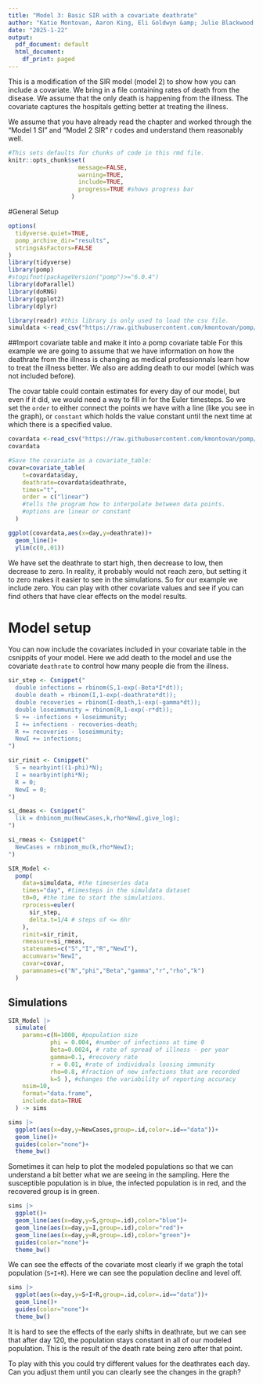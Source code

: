 ```yaml
---
title: "Model 3: Basic SIR with a covariate deathrate"
author: "Katie Montovan, Aaron King, Eli Goldwyn &amp; Julie Blackwood "
date: "2025-1-22"
output:
  pdf_document: default
  html_document:
    df_print: paged
---
```


This is a modification of the SIR model (model 2) to show how you can include a covariate. We bring in a file containing rates of death from the disease. We assume that the only death is happening from the illness. The covariate captures the hospitals getting better at treating the illness. 

We assume that you have already read the chapter and worked through the "Model 1 SI" and "Model 2 SIR" r codes and understand them reasonably well. 

```r
#This sets defaults for chunks of code in this rmd file. 
knitr::opts_chunk$set(
                    message=FALSE,
                    warning=TRUE,
                    include=TRUE,
                    progress=TRUE #shows progress bar
                  )
```

#General Setup
```r
options(
  tidyverse.quiet=TRUE,
  pomp_archive_dir="results",
  stringsAsFactors=FALSE
)
library(tidyverse)
library(pomp)
#stopifnot(packageVersion("pomp")>="6.0.4")
library(doParallel)
library(doRNG)
library(ggplot2)
library(dplyr)
```

```r
library(readr) #this library is only used to load the csv file. 
simuldata <-read_csv("https://raw.githubusercontent.com/kmontovan/pomp/refs/heads/main/SimulatedPompitisData.csv")
```

##Import covariate table and make it into a pomp covariate table
For this example we are going to assume that we have information on how the deathrate from the illness is changing as medical professionnals learn how to treat the illness better. We also are adding death to our model (which was not included before). 

The covar table could contain estimates for every day of our model, but even if it did, we would need a way to fill in for the Euler timesteps. So we set the `order` to either connect the points we have with a line (like you see in the graph), or `constant` which holds the value constant until the next time at which there is a specified value.

```r
covardata <-read_csv("https://raw.githubusercontent.com/kmontovan/pomp/refs/heads/main/Covariate.csv")
covardata

#Save the covariate as a covariate_table:
covar=covariate_table(
    t=covardata$day,
    deathrate=covardata$deathrate,
    times="t",
    order = c("linear") 
    #tells the program how to interpolate between data points. 
    #options are linear or constant
  )

ggplot(covardata,aes(x=day,y=deathrate))+
  geom_line()+
  ylim(c(0,.01))
```
We have set the deathrate to start high, then decrease to low, then decrease to zero. In reality, it probably would not reach zero, but setting it to zero makes it easier to see in the simulations. So for our example we include zero. You can play with other covariate values and see if you can find others that have clear effects on the model results. 

# Model setup

You can now include the covariates included in your covariate table in the csnippits of your model. Here we add death to the model and use the covariate `deathrate` to control how many people die from the illness. 

```r
sir_step <- Csnippet("
  double infections = rbinom(S,1-exp(-Beta*I*dt));
  double death = rbinom(I,1-exp(-deathrate*dt));
  double recoveries = rbinom(I-death,1-exp(-gamma*dt));
  double loseimmunity = rbinom(R,1-exp(-r*dt));
  S += -infections + loseimmunity;
  I += infections - recoveries-death;
  R += recoveries - loseimmunity;
  NewI += infections;
")

sir_rinit <- Csnippet("  
  S = nearbyint((1-phi)*N);
  I = nearbyint(phi*N);
  R = 0;
  NewI = 0;
")

si_dmeas <- Csnippet("
  lik = dnbinom_mu(NewCases,k,rho*NewI,give_log);
")

si_rmeas <- Csnippet("
  NewCases = rnbinom_mu(k,rho*NewI);
")
```

```r
SIR_Model <-
  pomp(
    data=simuldata, #the timeseries data
    times="day", #timesteps in the simuldata dataset
    t0=0, #the time to start the simulations. 
    rprocess=euler(
      sir_step,    
      delta.t=1/4 # steps of <= 6hr
    ),
    rinit=sir_rinit, 
    rmeasure=si_rmeas, 
    statenames=c("S","I","R","NewI"), 
    accumvars="NewI",
    covar=covar,
    paramnames=c("N","phi","Beta","gamma","r","rho","k") 
  )
```

## Simulations
```r
SIR_Model |>
  simulate(
    params=c(N=1000, #population size
            phi = 0.004, #number of infections at time 0
            Beta=0.0024, # rate of spread of illness - per year
            gamma=0.1, #recovery rate
            r = 0.01, #rate of individuals loosing immunity
            rho=0.8, #fraction of new infections that are recorded
            k=5 ), #changes the variability of reporting accuracy
    nsim=10,
    format="data.frame",
    include.data=TRUE
  ) -> sims

sims |>
  ggplot(aes(x=day,y=NewCases,group=.id,color=.id=="data"))+
  geom_line()+
  guides(color="none")+
  theme_bw()
```

Sometimes it can help to plot the modeled populations so that we can understand a bit better what we are seeing in the sampling. Here the susceptible population is in blue, the infected population is in red, and the recovered group is in green. 

```r
sims |>
  ggplot()+
  geom_line(aes(x=day,y=S,group=.id),color="blue")+
  geom_line(aes(x=day,y=I,group=.id),color="red")+
  geom_line(aes(x=day,y=R,group=.id),color="green")+
  guides(color="none")+
  theme_bw()
```

We can see the effects of the covariate most clearly if we graph the total population (`S+I+R`). Here we can see the population decline and level off. 

```r
sims |>
  ggplot(aes(x=day,y=S+I+R,group=.id,color=.id=="data"))+
  geom_line()+
  guides(color="none")+
  theme_bw()
```

It is hard to see the effects of the early shifts in deathrate, but we can see that after day 120, the population stays constant in all of our modeled population. This is the result of the death rate being zero after that point. 

To play with this you could try different values for the deathrates each day. Can you adjust them until you can clearly see the changes in the graph?

